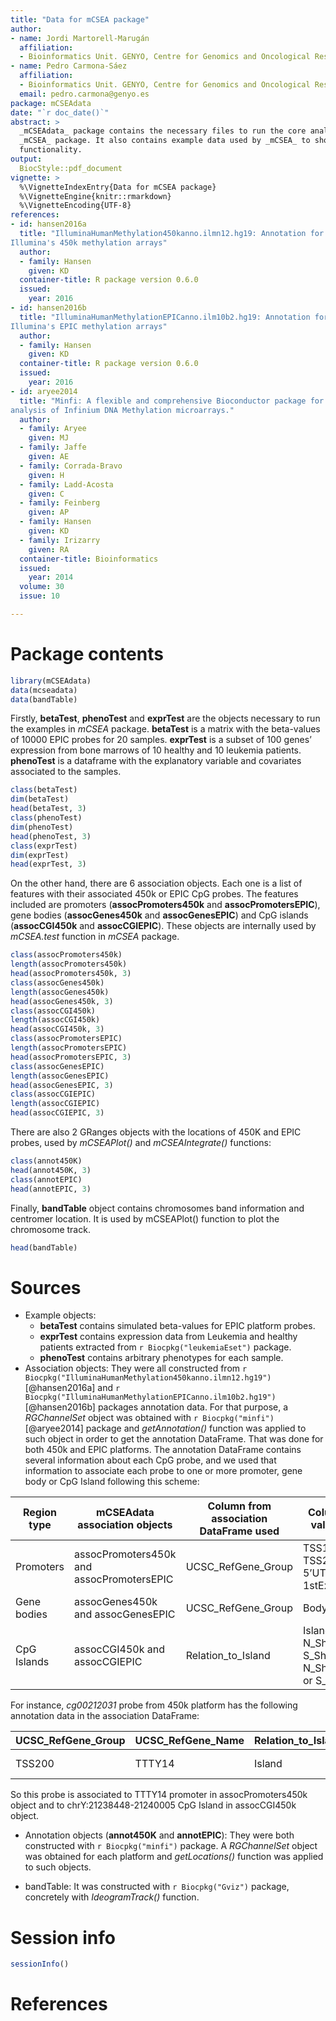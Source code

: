 ```yaml
---
title: "Data for mCSEA package"
author:
- name: Jordi Martorell-Marugán
  affiliation:
  - Bioinformatics Unit. GENYO, Centre for Genomics and Oncological Research
- name: Pedro Carmona-Sáez
  affiliation:
  - Bioinformatics Unit. GENYO, Centre for Genomics and Oncological Research
  email: pedro.carmona@genyo.es
package: mCSEAdata
date: "`r doc_date()`"
abstract: >
  _mCSEAdata_ package contains the necessary files to run the core analysis in 
  _mCSEA_ package. It also contains example data used by _mCSEA_ to show it's 
  functionality.
output:
  BiocStyle::pdf_document
vignette: >
  %\VignetteIndexEntry{Data for mCSEA package}
  %\VignetteEngine{knitr::rmarkdown}
  %\VignetteEncoding{UTF-8}
references:
- id: hansen2016a
  title: "IlluminaHumanMethylation450kanno.ilmn12.hg19: Annotation for 
Illumina's 450k methylation arrays"
  author:
  - family: Hansen
    given: KD
  container-title: R package version 0.6.0
  issued:
    year: 2016
- id: hansen2016b
  title: "IlluminaHumanMethylationEPICanno.ilm10b2.hg19: Annotation for 
Illumina's EPIC methylation arrays"
  author:
  - family: Hansen
    given: KD
  container-title: R package version 0.6.0
  issued:
    year: 2016
- id: aryee2014
  title: "Minfi: A flexible and comprehensive Bioconductor package for the 
analysis of Infinium DNA Methylation microarrays."
  author:
  - family: Aryee
    given: MJ
  - family: Jaffe
    given: AE
  - family: Corrada-Bravo
    given: H
  - family: Ladd-Acosta
    given: C
  - family: Feinberg
    given: AP
  - family: Hansen
    given: KD
  - family: Irizarry
    given: RA
  container-title: Bioinformatics
  issued:
    year: 2014
  volume: 30
  issue: 10

---
```



# Package contents

```r
library(mCSEAdata)
data(mcseadata)
data(bandTable)
```

Firstly, **betaTest**, **phenoTest** and **exprTest** are the objects necessary 
to run the 
examples in _mCSEA_ package. **betaTest** is a matrix with the beta-values 
of 10000 EPIC probes for 20 samples. **exprTest** is a subset of 100 genes' 
expression from bone marrows of 10 healthy and 10 leukemia patients. 
**phenoTest** is a dataframe with the 
explanatory variable and covariates associated to the samples.

```r
class(betaTest)
dim(betaTest)
head(betaTest, 3)
class(phenoTest)
dim(phenoTest)
head(phenoTest, 3)
class(exprTest)
dim(exprTest)
head(exprTest, 3)
```




On the other hand, there are 6 association objects. Each one is a list of 
features with their associated 450k or EPIC CpG probes. The features included 
are promoters (**assocPromoters450k** and **assocPromotersEPIC**), gene bodies 
(**assocGenes450k** and **assocGenesEPIC**) and CpG islands (**assocCGI450k** 
and **assocCGIEPIC**). These objects are internally used by _mCSEA.test_ 
function in _mCSEA_ package.

```r
class(assocPromoters450k)
length(assocPromoters450k)
head(assocPromoters450k, 3)
class(assocGenes450k)
length(assocGenes450k)
head(assocGenes450k, 3)
class(assocCGI450k)
length(assocCGI450k)
head(assocCGI450k, 3)
class(assocPromotersEPIC)
length(assocPromotersEPIC)
head(assocPromotersEPIC, 3)
class(assocGenesEPIC)
length(assocGenesEPIC)
head(assocGenesEPIC, 3)
class(assocCGIEPIC)
length(assocCGIEPIC)
head(assocCGIEPIC, 3)
```


There are also 2 GRanges objects with the locations of 450K and EPIC probes, 
used by _mCSEAPlot()_ and _mCSEAIntegrate()_ functions:
```r
class(annot450K)
head(annot450K, 3)
class(annotEPIC)
head(annotEPIC, 3)
```

Finally, **bandTable** object contains chromosomes band information and 
centromer location. It is used by mCSEAPlot() function to plot the chromosome 
track.

```r
head(bandTable)
```

# Sources
* Example objects:
    + **betaTest** contains simulated beta-values for EPIC platform probes.
    + **exprTest** contains expression data from Leukemia and healthy patients 
extracted from `r Biocpkg("leukemiaEset")` package.
    + **phenoTest** contains arbitrary phenotypes for each sample.
    
* Association objects: They were all constructed from 
`r Biocpkg("IlluminaHumanMethylation450kanno.ilmn12.hg19")` [@hansen2016a] and 
`r Biocpkg("IlluminaHumanMethylationEPICanno.ilm10b2.hg19")` [@hansen2016b] 
packages annotation data. For that purpose, a _RGChannelSet_ object was
obtained with `r Biocpkg("minfi")` [@aryee2014] package and 
_getAnnotation()_ function 
was applied to such object in order to get the annotation DataFrame. That was 
done for both 450k and EPIC platforms. The annotation DataFrame contains 
several information about each CpG probe, and we used that information to 
associate each probe to one or more promoter, gene body or CpG Island 
following this scheme:

Region type | mCSEAdata association objects | Column from association DataFrame used | Column values | Feature name column
----------- | ----------------------------- | -------------------------------------- | ------------- | -------------------
Promoters | assocPromoters450k and assocPromotersEPIC | UCSC_RefGene_Group | TSS1500, TSS200, 5'UTR or 1stExon | UCSC_RefGene_Name
Gene bodies | assocGenes450k and assocGenesEPIC | UCSC_RefGene_Group | Body | UCSC_RefGene_Name
CpG Islands | assocCGI450k and assocCGIEPIC | Relation_to_Island | Island, N_Shore, S_Shore, N_Shelf or S_Shelf | Islands_Name

For instance, _cg00212031_ probe from 450k platform has the following 
annotation data in the association DataFrame:

UCSC_RefGene_Group | UCSC_RefGene_Name | Relation_to_Island | Islands_Name
------------------ | ----------------- | ------------------ | ------------
TSS200 | TTTY14 | Island | chrY:21238448-21240005

So this probe is associated to TTTY14 promoter in assocPromoters450k object 
and to chrY:21238448-21240005 CpG Island in assocCGI450k object.

* Annotation objects (**annot450K** and **annotEPIC**): They were both 
constructed with `r Biocpkg("minfi")` package. A _RGChannelSet_ object was
obtained for each platform and _getLocations()_ function 
was applied to such objects.

* bandTable: It was constructed with `r Biocpkg("Gviz")` package, concretely 
with _IdeogramTrack()_ function.


# Session info
```r
sessionInfo()
```

# References

